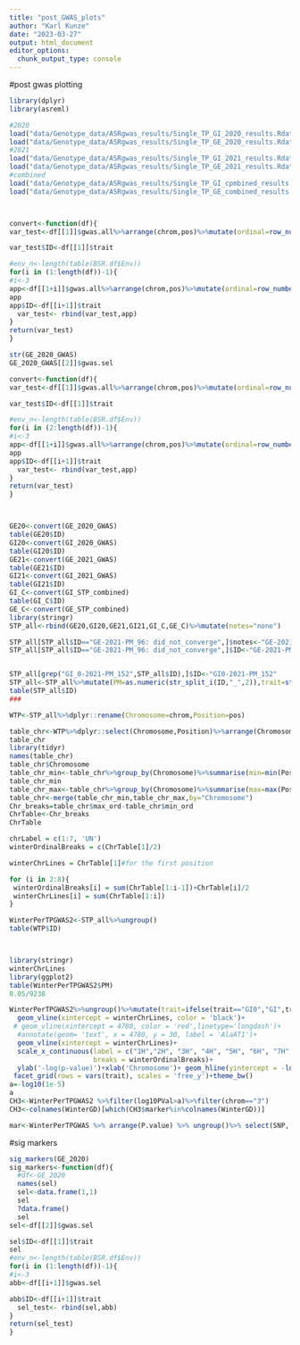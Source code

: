 ```yaml
---
title: "post_GWAS_plots"
author: "Karl Kunze"
date: "2023-03-27"
output: html_document
editor_options: 
  chunk_output_type: console
---
```

#post gwas plotting
```r
library(dplyr)
library(asreml)

#2020
load("data/Genotype_data/ASRgwas_results/Single_TP_GI_2020_results.Rdata")
load("data/Genotype_data/ASRgwas_results/Single_TP_GE_2020_results.Rdata")
#2021
load("data/Genotype_data/ASRgwas_results/Single_TP_GI_2021_results.Rdata")
load("data/Genotype_data/ASRgwas_results/Single_TP_GE_2021_results.Rdata")
#combined
load("data/Genotype_data/ASRgwas_results/Single_TP_GI_cpmbined_results.Rdata")#GI_STP_combined,
load("data/Genotype_data/ASRgwas_results/Single_TP_GE_combined_results.Rdata")#GE_STP_combined



convert<-function(df){
var_test<-df[[1]]$gwas.all%>%arrange(chrom,pos)%>%mutate(ordinal=row_number(),fdr.pvalues=p.adjust(p.value,method="fdr"))

var_test$ID<-df[[1]]$trait

#env_n<-length(table(BSR.df$Env))
for(i in (1:length(df))-1){
#i<-3
app<-df[[1+i]]$gwas.all%>%arrange(chrom,pos)%>%mutate(ordinal=row_number(),fdr.pvalues=p.adjust(p.value,method="fdr"))
app
app$ID<-df[[i+1]]$trait
  var_test<- rbind(var_test,app)
}
return(var_test)
}

str(GE_2020_GWAS)
GE_2020_GWAS[[2]]$gwas.sel

convert<-function(df){
var_test<-df[[1]]$gwas.all%>%arrange(chrom,pos)%>%mutate(ordinal=row_number(.),fdr.pvalues=p.adjust(p.value,method="fdr"))

var_test$ID<-df[[1]]$trait

#env_n<-length(table(BSR.df$Env))
for(i in (2:length(df))-1){
#i<-3
app<-df[[1+i]]$gwas.all%>%arrange(chrom,pos)%>%mutate(ordinal=row_number(.),fdr.pvalues=p.adjust(p.value,method="fdr"))
app
app$ID<-df[[i+1]]$trait
  var_test<- rbind(var_test,app)
}
return(var_test)
}



GE20<-convert(GE_2020_GWAS)
table(GE20$ID)
GI20<-convert(GI_2020_GWAS)
table(GI20$ID)
GE21<-convert(GE_2021_GWAS)
table(GE21$ID)
GI21<-convert(GI_2021_GWAS)
table(GI21$ID)
GI_C<-convert(GI_STP_combined)
table(GI_C$ID)
GE_C<-convert(GE_STP_combined)
library(stringr)
STP_all<-rbind(GE20,GI20,GE21,GI21,GI_C,GE_C)%>%mutate(notes="none")

STP_all[STP_all$ID=="GE-2021-PM_96: did_not_converge",]$notes<-"GE-2021-PM_96: did_not_converge"
STP_all[STP_all$ID=="GE-2021-PM_96: did_not_converge",]$ID<-"GE-2021-PM_96"


STP_all[grep("GI_0-2021-PM_152",STP_all$ID),]$ID<-"GI0-2021-PM_152"
STP_all<-STP_all%>%mutate(PM=as.numeric(str_split_i(ID,"_",2)),trait=str_split_i(ID,"-",1),year=str_split_i(ID,"-",2))%>%mutate(log10PVal=-log10(p.value))%>%arrange(year,trait,PM)
table(STP_all$ID)
###

WTP<-STP_all%>%dplyr::rename(Chromosome=chrom,Position=pos)

table_chr<-WTP%>%dplyr::select(Chromosome,Position)%>%arrange(Chromosome,Position)%>%unique()%>%mutate(ordinal=1:n())
table_chr
library(tidyr)
names(table_chr)
table_chr$Chromosome
table_chr_min<-table_chr%>%group_by(Chromosome)%>%summarise(min=min(Position),min_ord=min(ordinal))
table_chr_min
table_chr_max<-table_chr%>%group_by(Chromosome)%>%summarise(max=max(Position),max_ord=max(ordinal))
table_chr<-merge(table_chr_min,table_chr_max,by="Chromosome")
Chr_breaks=table_chr$max_ord-table_chr$min_ord
ChrTable<-Chr_breaks
ChrTable

chrLabel = c(1:7, 'UN')
winterOrdinalBreaks = c(ChrTable[1]/2)

winterChrLines = ChrTable[1]#for the first position

for (i in 2:8){
 winterOrdinalBreaks[i] = sum(ChrTable[1:i-1])+ChrTable[i]/2
 winterChrLines[i] = sum(ChrTable[1:i])
}

WinterPerTPGWAS2<-STP_all%>%ungroup()
table(WTP$ID)



library(stringr)
winterChrLines
library(ggplot2)
table(WinterPerTPGWAS2$PM)
0.05/9238

WinterPerTPGWAS2%>%ungroup()%>%mutate(trait=ifelse(trait=="GI0","GI",trait))%>% ggplot(aes(ordinal, log10PVal, color = as.factor(PM), shape = year))+geom_point()+
  geom_vline(xintercept = winterChrLines, color = 'black')+
 # geom_vline(xintercept = 4780, color = 'red',linetype='longdash')+
  #annotate(geom= 'text', x = 4780, y = 30, label = 'AlaAT1')+
  geom_vline(xintercept = winterChrLines)+
  scale_x_continuous(label = c("1H","2H", "3H", "4H", "5H", "6H", "7H", "UN"),
                     breaks = winterOrdinalBreaks)+
  ylab('-log(p-value)')+xlab('Chromosome')+ geom_hline(yintercept = -log10(5.412427e-06) )+theme_bw()+
 facet_grid(rows = vars(trait), scales = 'free_y')+theme_bw()
a=-log10(1e-5)
a
CH3<-WinterPerTPGWAS2 %>%filter(log10PVal>a)%>%filter(chrom=="3")
CH3<-colnames(WinterGD)[which(CH3$marker%in%colnames(WinterGD))]

mar<-WinterPerTPGWAS %>% arrange(P.value) %>% ungroup()%>% select(SNP, Chromosome, Position) %>% unique()


```

#sig markers
```r
sig_markers(GE_2020)
sig_markers<-function(df){
  #df<-GE_2020
  names(sel)
  sel<-data.frame(1,1)
  sel
  ?data.frame()
  sel
sel<-df[[2]]$gwas.sel

sel$ID<-df[[1]]$trait
sel
#env_n<-length(table(BSR.df$Env))
for(i in (1:length(df))-1){
#i<-3
abb<-df[[i+1]]$gwas.sel

abb$ID<-df[[i+1]]$trait
  sel_test<- rbind(sel,abb)
}
return(sel_test)
}

```